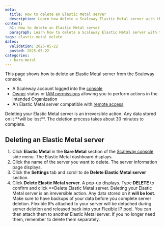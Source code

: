 ```yaml
---
meta:
  title: How to delete an Elastic Metal server
  description: Learn how delete a Scaleway Elastic Metal server with this step-by-step guide.
content:
  h1: How to delete an Elastic Metal server
  paragraph: Learn how to delete a Scaleway Elastic Metal server with this step-by-step guide.
tags: elastic-metal delete
dates:
  validation: 2025-05-22
  posted: 2025-05-22
categories:
  - bare-metal
---
```


This page shows how to delete an Elastic Metal server from the Scaleway console.

<Macro id="requirements" />

- A Scaleway account logged into the [console](https://console.scaleway.com)
- [Owner](/iam/concepts/#owner) status or [IAM permissions](/iam/concepts/#permission) allowing you to perform actions in the intended Organization
- An Elastic Metal server compatible with [remote access](/elastic-metal/concepts/#remote-access)

<Message type="important">
  Deleting your Elastic Metal server is an irreversible action. Any data stored on it **will be lost**.
  The deletion process takes about 30 minutes to complete.
</Message>

## Deleting an Elastic Metal server

1. Click **Elastic Metal** in the **Bare Metal** section of the [Scaleway console](https://console.scaleway.com) side menu. The Elastic Metal dashboard displays.
2. Click the name of the server you want to delete. The server information page displays.
3. Click the **Settings** tab and scroll to de **Delete Elastic Metal server** section.
4. Click **Delete Elastic Metal server**. A pop-up displays. Type **DELETE** to confirm and click **Delete Elastic Metal server.
    <Message type="important">
      Deleting your Elastic Metal server is an irreversible action. Any data stored on it **will be lost**. Make sure to have backups of your data before you complete server deletion.
    </Message>
    <Message type="tip">
    Flexible IPs attached to your server will be detached during server deletion and released back into your [Flexible IP pool](https://console.scaleway.com/elastic-metal/flexible-ips/). 
    You can then attach them to another Elastic Metal server. If you no longer need them, remember to delete them separately.
    </Message>
